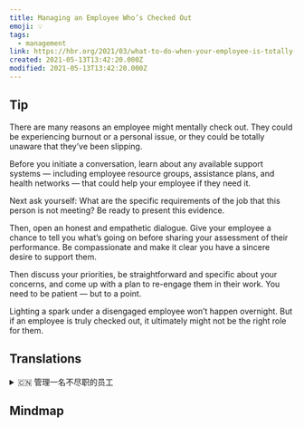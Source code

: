 ```yaml
---
title: Managing an Employee Who’s Checked Out
emoji: 💡
tags:
  - management
link: https://hbr.org/2021/03/what-to-do-when-your-employee-is-totally-checked-out?utm_medium=email&utm_source=newsletter_daily&utm_campaign=mtod_notactsubs
created: 2021-05-13T13:42:20.000Z
modified: 2021-05-13T13:42:20.000Z
---
```


## Tip

There are many reasons an employee might mentally check out. They could be experiencing burnout or a personal issue, or they could be totally unaware that they’ve been slipping.

Before you initiate a conversation, learn about any available support systems — including employee resource groups, assistance plans, and health networks — that could help your employee if they need it.

Next ask yourself: What are the specific requirements of the job that this person is not meeting? Be ready to present this evidence.

Then, open an honest and empathetic dialogue. Give your employee a chance to tell you what’s going on before sharing your assessment of their performance. Be compassionate and make it clear you have a sincere desire to support them.

Then discuss your priorities, be straightforward and specific about your concerns, and come up with a plan to re-engage them in their work. You need to be patient — but to a point.

Lighting a spark under a disengaged employee won’t happen overnight. But if an employee is truly checked out, it ultimately might not be the right role for them.

## Translations

<details>
   <summary>🇨🇳 管理一名不尽职的员工</summary>

员工可能会因为很多原因而精神失常。他们可能正在经历倦怠或个人问题，或者他们可能完全没有意识到自己在走下坡路。

在开始对话之前，要先了解任何可用的支持系统，包括员工资源组、援助计划和健康网络等，如果你的员工需要的话，它们可以帮助他们。

然后再来问自己:这个人没有达到这份工作的哪些具体要求? 准备好拿出证据。

接着，展开一场诚实而富有同理心的对话。给你的员工一个机会告诉你发生了什么，然后再分享你对他们表现的评估。要有同情心，表示你真心想支持他们。

然后讨论你的优先事项，直接而具体地表达你的担忧，并提出一个让他们重新投入工作的计划。你需要有耐心，但也要有限度。

一夜之间不可能在不尽职的员工身上点燃火花。但是，如果员工真的完全脱离了，那么这个职位最终可能并不适合他们。

</details>

## Mindmap
